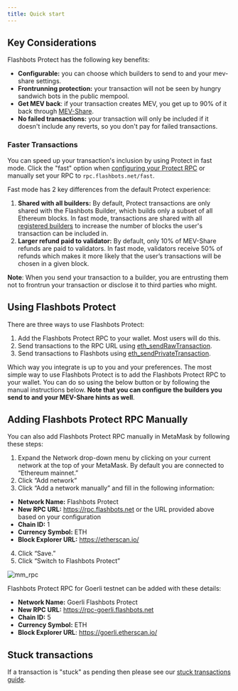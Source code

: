 ```yaml
---
title: Quick start
---
```



## Key Considerations

Flashbots Protect has the following key benefits:
- **Configurable:** you can choose which builders to send to and your mev-share settings.
- **Frontrunning protection:** your transaction will not be seen by hungry sandwich bots in the public mempool.
- **Get MEV back**: if your transaction creates MEV, you get up to 90% of it back through [MEV-Share](/flashbots-mev-share/introduction).
- **No failed transactions:** your transaction will only be included if it doesn't include any reverts, so you don't pay for failed transactions.

### Faster Transactions

You can speed up your transaction's inclusion by using Protect in fast mode. Click the "fast" option when [configuring your Protect RPC](/flashbots-protect/quick-start#using-flashbots-protect) or manually set your RPC to `rpc.flashbots.net/fast`.

Fast mode has 2 key differences from the default Protect experience:
1. **Shared with all builders:** By default, Protect transactions are only shared with the Flashbots Builder, which builds only a subset of all Ethereum blocks. In fast mode, transactions are shared with all [registered builders](`https://github.com/flashbots/dowg/blob/main/builder-registrations.json`) to increase the number of blocks the user's transaction can be included in.
2. **Larger refund paid to validator:** By default, only 10% of MEV-Share refunds are paid to validators. In fast mode, validators receive 50% of refunds which makes it more likely that the user’s transactions will be chosen in a given block.

**Note**: When you send your transaction to a builder, you are entrusting them not to frontrun your transaction or disclose it to third parties who might.

## Using Flashbots Protect

There are three ways to use Flashbots Protect:

1. Add the Flashbots Protect RPC to your wallet. Most users will do this.
2. Send transactions to the RPC URL using [eth_sendRawTransaction](https://docs.alchemy.com/reference/eth-sendrawtransaction).
3. Send transactions to Flashbots using [eth_sendPrivateTransaction](/flashbots-protect/additional-documentation/eth-sendPrivateTransaction).

Which way you integrate is up to you and your preferences. The most simple way to use Flashbots Protect is to add the Flashbots Protect RPC to your wallet. You can do so using the below button or by following the manual instructions below. **Note that you can configure the builders you send to and your MEV-Share hints as well**.

<ProtectButtonSelector />

## Adding Flashbots Protect RPC Manually

You can also add Flashbots Protect RPC manually in MetaMask by following these steps:

1. Expand the Network drop-down menu by clicking on your current network at the top of your MetaMask. By default you are connected to “Ethereum mainnet.”
2. Click “Add network”
3. Click “Add a network manually” and fill in the following information:

- **Network Name:** Flashbots Protect
- **New RPC URL:** https://rpc.flashbots.net or the URL provided above based on your configuration
- **Chain ID:** 1
- **Currency Symbol:** ETH
- **Block Explorer URL:** https://etherscan.io/

4. Click “Save.”
5. Click “Switch to Flashbots Protect”

![mm_rpc](/img/mm_rpc.png)

Flashbots Protect RPC for Goerli testnet can be added with these details:

- **Network Name:** Goerli Flashbots Protect
- **New RPC URL:** https://rpc-goerli.flashbots.net
- **Chain ID:** 5
- **Currency Symbol:** ETH
- **Block Explorer URL**: https://goerli.etherscan.io/

## Stuck transactions

If a transaction is "stuck" as pending then please see our [stuck transactions guide](/flashbots-protect/stuck_transactions).
